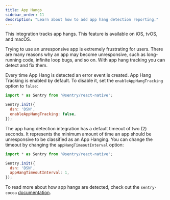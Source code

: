 ```yaml
---
title: App Hangs
sidebar_order: 11
description: "Learn about how to add app hang detection reporting."
---
```


This integration tracks app hangs. This feature is available on iOS, tvOS, and macOS.

Trying to use an unresponsive app is extremely frustrating for users. There are many reasons why an app may become unresponsive, such as long-running code, infinite loop bugs, and so on. With app hang tracking you can detect and fix them.

Every time App Hang is detected an error event is created. App Hang Tracking is enabled by default. To disable it, set the `enableAppHangTracking` option to `false`:

```javascript
import * as Sentry from '@sentry/react-native';

Sentry.init({
  dsn: 'DSN',
  enableAppHangTracking: false,
});
```

The app hang detection integration has a default timeout of two (2) seconds. It represents the minimum amount of time an app should be unresponsive to be classified as an App Hanging. You can change the timeout by changing the `appHangTimeoutInterval` option:

```javascript
import * as Sentry from '@sentry/react-native';

Sentry.init({
  dsn: 'DSN',
  appHangTimeoutInterval: 1,
});
```

To read more about how app hangs are detected, check out the `sentry-cocoa` [documentation](/platforms/apple/app-hangs/).
